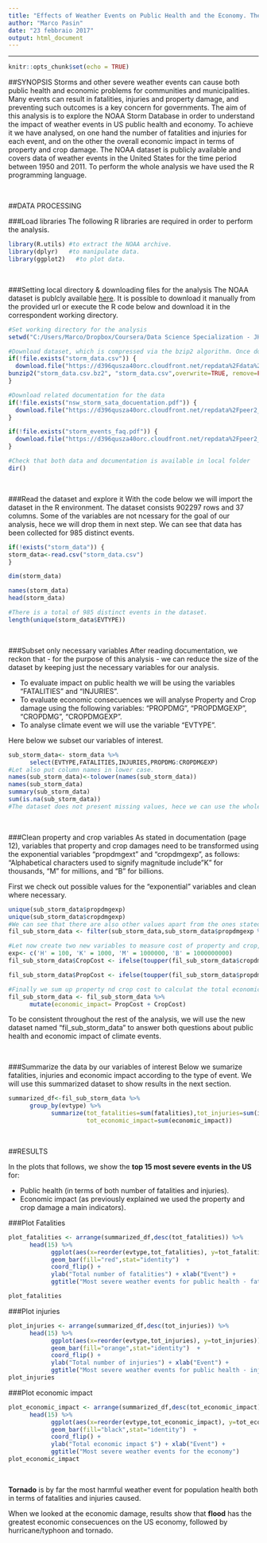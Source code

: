 ```yaml
---
title: "Effects of Weather Events on Public Health and the Economy. The US case."
author: "Marco Pasin"
date: "23 febbraio 2017"
output: html_document
---
```


***

```r
knitr::opts_chunk$set(echo = TRUE)
```


##SYNOPSIS
Storms and other severe weather events can cause both public health and economic problems for communities and municipalities. Many events can result in fatalities, injuries and property damage, and preventing such outcomes is a key concern for governments. The aim of this analysis is to explore the NOAA Storm Database in order to understand the impact of weather events in US public health and economy. To achieve it we have analysed, on one hand the number of fatalities and injuries for each event, and on the other the overall economic impact in terms of property and crop damage. The NOAA dataset is publicly available and covers data of weather events in the United States for the time period between 1950 and 2011. To perform the whole analysis we have used the R programming language.

<br> 

##DATA PROCESSING

###Load libraries
The following R libraries are required in order to perform the analysis.
```r
library(R.utils) #to extract the NOAA archive.
library(dplyr)   #to manipulate data.
library(ggplot2)   #to plot data.
```

<br> 

###Setting local directory & downloading files for the analysis
The NOAA dataset is publcly available [here]("https://d396qusza40orc.cloudfront.net/repdata%2Fdata%2FStormData.csv.bz2"). It is possible to download it manually from the provided url or execute the R code below and download it in the correspondent working directory.
```r
#Set working directory for the analysis
setwd("C:/Users/Marco/Dropbox/Coursera/Data Science Specialization - JHU/Reproducible Research/week4")

#Download dataset, which is compressed via the bzip2 algorithm. Once downloaded we will use the bunzip2 function, from the R.utils library, to convert it to .csv
if(!file.exists("storm_data.csv")) {  
  download.file("https://d396qusza40orc.cloudfront.net/repdata%2Fdata%2FStormData.csv.bz2","storm_data.csv.bz2")
bunzip2("storm_data.csv.bz2", "storm_data.csv",overwrite=TRUE, remove=FALSE)
}

#Download related documentation for the data
if(!file.exists("nsw_storm_sata_docuentation.pdf")) {  
  download.file("https://d396qusza40orc.cloudfront.net/repdata%2Fpeer2_doc%2Fpd01016005curr.pdf","nsw_storm_sata_docuentation.pdf")
}

if(!file.exists("storm_events_faq.pdf")) {  
  download.file("https://d396qusza40orc.cloudfront.net/repdata%2Fpeer2_doc%2FNCDC%20Storm%20Events-FAQ%20Page.pdf","storm_events_faq.pdf")
}

#Check that both data and documentation is available in local folder
dir()
```

<br> 

###Read the dataset and explore it
With the code below we will import the dataset in the R environment. The dataset consists 902297 rows and 37 columns. Some of the variables are not ncessary for the goal of our analysis, hece we will drop them in next step. We can see that data has been collected for 985 distinct events.
```r
if(!exists("storm_data")) {  
storm_data<-read.csv("storm_data.csv")
}

dim(storm_data)

names(storm_data)
head(storm_data)

#There is a total of 985 distinct events in the dataset. 
length(unique(storm_data$EVTYPE))
```

<br> 

###Subset only necessary variables
After reading documentation, we reckon that - for the purpose of this analysis -  we can reduce the size of the dataset by keeping just the necessary variables for our analysis.

- To evaluate impact on public health we will be using the variables "FATALITIES" and "INJURIES".
- To evaluate economic consecuences we will analyse Property and Crop damage using the following variables: "PROPDMG",    "PROPDMGEXP", "CROPDMG", "CROPDMGEXP".
- To analyse climate event we will use the variable "EVTYPE". 

Here below we subset our variables of interest.
```r
sub_storm_data<- storm_data %>%
      select(EVTYPE,FATALITIES,INJURIES,PROPDMG:CROPDMGEXP)
#Let also put column names in lower case.
names(sub_storm_data)<-tolower(names(sub_storm_data))
names(sub_storm_data)
summary(sub_storm_data)
sum(is.na(sub_storm_data))
#The dataset does not present missing values, hece we can use the whole observations for our analysis.
```

<br> 

###Clean property and crop variables
As stated in documentation (page 12), variables that property and crop damages need to be transformed using the exponential variables "propdmgext" and "cropdmgexp", as follows:
"Alphabetical characters used to signify magnitude include "K" for thousands, "M" for millions, and "B" for billions.

First we check out possible values for the "exponential" variables and clean where necessary.
```r
unique(sub_storm_data$propdmgexp)
unique(sub_storm_data$cropdmgexp)
#We can see that there are also other values apart from the ones stated in documentation. Since we have no information about how to encode the unknown values, we will filter them out and keep just the ones explicitly reported on official documentation. That are "H","K","M","B".
fil_sub_storm_data <- filter(sub_storm_data,sub_storm_data$propdmgexp %in% c("H","K","M","B") | sub_storm_data$cropdmgexp %in% c("H","K","M","B"))

#Let now create two new variables to measure cost of property and crop, based on exponential values.
exp<- c('H' = 100, 'K' = 1000, 'M' = 1000000, 'B' = 1000000000)
fil_sub_storm_data$CropCost <- ifelse(toupper(fil_sub_storm_data$cropdmgexp) %in% names(exp), fil_sub_storm_data$cropdmg * exp[toupper(fil_sub_storm_data$cropdmgexp)], 0)

fil_sub_storm_data$PropCost <- ifelse(toupper(fil_sub_storm_data$propdmgexp) %in% names(exp), fil_sub_storm_data$propdmg * exp[toupper(fil_sub_storm_data$propdmgexp)], 0)

#Finally we sum up property nd crop cost to calculat the total economic impact. 
fil_sub_storm_data <- fil_sub_storm_data %>% 
      mutate(economic_impact= PropCost + CropCost)
```

To be consistent throughout the rest of the analysis, we will use the new dataset named "fil_sub_storm_data" to answer both questions about public health and economic impact of climate events.

<br> 

###Summarize the data by our variables of interest
Below we sumarize fatalities, injuries and economic impact according to the type of event. We will use this summarized dataset to show results in the next section.
```r
summarized_df<-fil_sub_storm_data %>%
      group_by(evtype) %>%
            summarize(tot_fatalities=sum(fatalities),tot_injuries=sum(injuries),
                      tot_economic_impact=sum(economic_impact))
```

<br>

##RESULTS

In the plots that follows, we show the **top 15 most severe events in the US** for:

* Public health (in terms of both number of fatalities and injuries).
* Economic impact (as previously explained we used the property and crop damage a main indicators).

###Plot Fatalities
```r
plot_fatalities <- arrange(summarized_df,desc(tot_fatalities)) %>%
      head(15) %>%
            ggplot(aes(x=reorder(evtype,tot_fatalities), y=tot_fatalities)) +
            geom_bar(fill="red",stat="identity")  + 
            coord_flip() + 
            ylab("Total number of fatalities") + xlab("Event") +
            ggtitle("Most severe weather events for public health - fatalities") 

plot_fatalities


```

###Plot injuries
```r
plot_injuries <- arrange(summarized_df,desc(tot_injuries)) %>%
      head(15) %>%
            ggplot(aes(x=reorder(evtype,tot_injuries), y=tot_injuries)) +
            geom_bar(fill="orange",stat="identity")  + 
            coord_flip() + 
            ylab("Total number of injuries") + xlab("Event") +
            ggtitle("Most severe weather events for public health - injuries") 
plot_injuries 

```

###Plot economic impact
```r
plot_economic_impact <- arrange(summarized_df,desc(tot_economic_impact)) %>%
      head(15) %>%
            ggplot(aes(x=reorder(evtype,tot_economic_impact), y=tot_economic_impact)) +
            geom_bar(fill="black",stat="identity")  + 
            coord_flip() + 
            ylab("Total economic impact $") + xlab("Event") +
            ggtitle("Most severe weather events for the economy") 
plot_economic_impact 
```

<br>

**Tornado** is by far the most harmful weather event for population health both in terms of fatalities and injuries caused. 

When we looked at the economic damage, results show that **flood** has the greatest economic consecuences on the US economy, followed by hurricane/typhoon and tornado.


